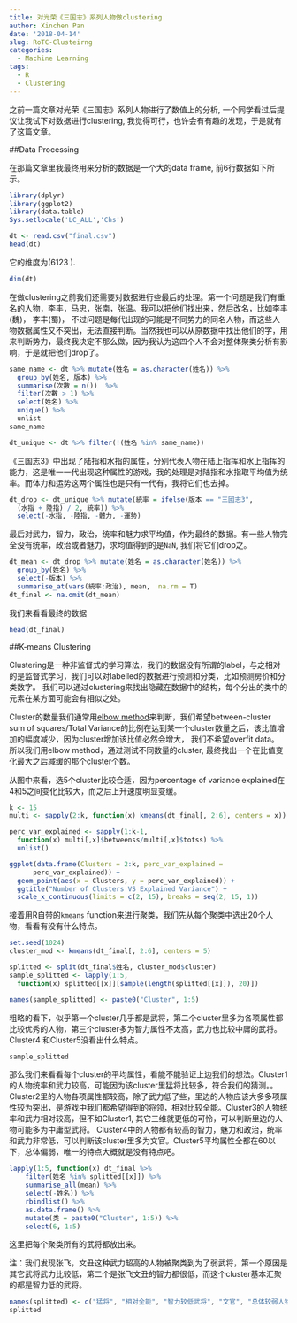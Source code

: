 ```yaml
---
title: 对光荣《三国志》系列人物做clustering
author: Xinchen Pan
date: '2018-04-14'
slug: RoTC-Clusteirng
categories:
  - Machine Learning
tags:
  - R
  - Clustering
---
```


之前一篇文章对光荣《三国志》系列人物进行了数值上的分析, 一个同学看过后提议让我试下对数据进行clustering, 我觉得可行，也许会有有趣的发现，于是就有了这篇文章。

##Data Processing

在那篇文章里我最终用来分析的数据是一个大的data frame, 前6行数据如下所示。

```r
library(dplyr)
library(ggplot2)
library(data.table)
Sys.setlocale('LC_ALL','Chs')
```

```r
dt <- read.csv("final.csv")
head(dt)
```
它的维度为\(6123 \times 11\).
```r
dim(dt)
```

在做clustering之前我们还需要对数据进行些最后的处理。第一个问题是我们有重名的人物，李丰，马忠，张南，张温。我可以把他们找出来，然后改名，比如李丰(魏)， 李丰(蜀)， 不过问题是每代出现的可能是不同势力的同名人物，而这些人物数据属性又不突出，无法直接判断。当然我也可以从原数据中找出他们的字，用来判断势力，最终我决定不那么做，因为我认为这四个人不会对整体聚类分析有影响，于是就把他们drop了。

```r
same_name <- dt %>% mutate(姓名 = as.character(姓名)) %>%
  group_by(姓名, 版本) %>% 
  summarise(次數 = n())  %>% 
  filter(次數 > 1) %>%
  select(姓名) %>%
  unique() %>%
  unlist
same_name
```

```r
dt_unique <- dt %>% filter(!(姓名 %in% same_name))
```

《三国志3》中出现了陆指和水指的属性，分别代表人物在陆上指挥和水上指挥的能力，这是唯一一代出现这种属性的游戏，我的处理是对陆指和水指取平均值为统率。而体力和运势这两个属性也是只有一代有，我将它们也去掉。

```r
dt_drop <- dt_unique %>% mutate(統率 = ifelse(版本 == "三國志3", 
  (水指 + 陸指) / 2, 統率)) %>%
  select(-水指, -陸指, -體力, -運勢)
```

最后对武力，智力，政治，统率和魅力求平均值，作为最终的数据。有一些人物完全没有统率，政治或者魅力，求均值得到的是<code>NaN</code>, 我们将它们drop之。

```r
dt_mean <- dt_drop %>% mutate(姓名 = as.character(姓名)) %>%
  group_by(姓名) %>%
  select(-版本) %>%
  summarise_at(vars(統率:政治), mean,  na.rm = T)
dt_final <- na.omit(dt_mean)
```


我们来看看最终的数据

```r
head(dt_final)
```

##K-means Clustering

Clustering是一种非监督式的学习算法，我们的数据没有所谓的label，与之相对的是监督式学习，我们可以对labelled的数据进行预测和分类，比如预测房价和分类数字。
我们可以通过clustering来找出隐藏在数据中的结构，每个分出的类中的元素在某方面可能会有相似之处。

Cluster的数量我们通常用[elbow method](https://en.wikipedia.org/wiki/Elbow_method_(clustering))来判断，我们希望between-cluster sum of squares/Total Variance的比例在达到某一个cluster数量之后，该比值增加的幅度减少，因为cluster增加该比值必然会增大， 我们不希望overfit data。 所以我们用elbow method，通过测试不同数量的cluster, 最终找出一个在比值变化最大之后减缓的那个cluster个数。


从图中来看，选5个cluster比较合适，因为percentage of variance explained在4和5之间变化比较大，而之后上升速度明显变缓。
```r
k <- 15
multi <- sapply(2:k, function(x) kmeans(dt_final[, 2:6], centers = x))

perc_var_explained <- sapply(1:k-1, 
  function(x) multi[,x]$betweenss/multi[,x]$totss) %>% 
  unlist() 

ggplot(data.frame(Clusters = 2:k, perc_var_explained = 
      perc_var_explained)) + 
  geom_point(aes(x = Clusters, y = perc_var_explained)) +
  ggtitle("Number of Clusters VS Explained Variance") +
  scale_x_continuous(limits = c(2, 15), breaks = seq(2, 15, 1))
```

接着用R自带的<code>kmeans</code> function来进行聚类，我们先从每个聚类中选出20个人物，看看有没有什么特点。
```r
set.seed(1024)
cluster_mod <- kmeans(dt_final[, 2:6], centers = 5)

splitted <- split(dt_final$姓名, cluster_mod$cluster)
sample_splitted <- lapply(1:5, 
  function(x) splitted[[x]][sample(length(splitted[[x]]), 20)])

names(sample_splitted) <- paste0("Cluster", 1:5)
```

粗略的看下，似乎第一个cluster几乎都是武将，第二个cluster里多为各项属性都比较优秀的人物，第三个cluster多为智力属性不太高，武力也比较中庸的武将。Cluster4 和Cluster5没看出什么特点。
```r
sample_splitted
```

那么我们来看看每个cluster的平均属性，看能不能验证上边我们的想法。Cluster1的人物统率和武力较高，可能因为该cluster里猛将比较多，符合我们的猜测。。Cluster2里的人物各项属性都较高，除了武力低了些，里边的人物应该大多多项属性较为突出，是游戏中我们都希望得到的将领，相对比较全能。Cluster3的人物统率和武力相对较高，但不如Cluster1, 其它三维就更低的可怜，可以判断里边的人物可能多为中庸型武将。 Cluster4中的人物都有较高的智力，魅力和政治，统率和武力非常低，可以判断该cluster里多为文官。Cluster5平均属性全都在60以下，总体偏弱，唯一的特点大概就是没有特点吧。


```r
lapply(1:5, function(x) dt_final %>% 
    filter(姓名 %in% splitted[[x]]) %>% 
    summarise_all(mean) %>%
    select(-姓名)) %>%
    rbindlist() %>%
    as.data.frame() %>%
    mutate(类 = paste0("Cluster", 1:5)) %>%
    select(6, 1:5)

```
这里把每个聚类所有的武将都放出来。

注：我们发现张飞，文丑这种武力超高的人物被聚类到为了弱武将，第一个原因是其它武将武力比较低，第二个是张飞文丑的智力都很低，而这个cluster基本汇聚的都是智力低的武将。
```r
names(splitted) <- c("猛将", "相对全能", "智力较低武将", "文官", "总体较弱人物")
splitted
```

